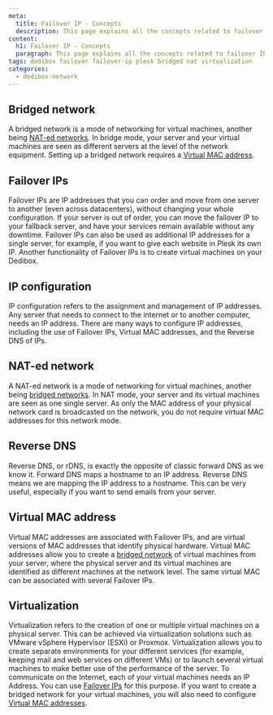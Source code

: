 ```yaml
---
meta:
  title: Failover IP - Concepts
  description: This page explains all the concepts related to failover IP
content:
  h1: Failover IP - Concepts
  paragraph: This page explains all the concepts related to failover IP
tags: dedibox failover failover-ip plesk bridged nat virtualization 
categories:
  - dedibox-network
---
```


## Bridged network

A bridged network is a mode of networking for virtual machines, another being [NAT-ed networks](/dedibox-network/ip-failover/concepts/#nat-ed-network). In bridge mode, your server and your virtual machines are seen as different servers at the level of the network equipment. Setting up a bridged network requires a [Virtual MAC address](/dedibox-network/ip-failover/concepts/#virtual-mac-address).

## Failover IPs

Failover IPs are IP addresses that you can order and move from one server to another (even across datacenters), without changing your whole configuration. If your server is out of order, you can move the failover IP to your fallback server, and have your services remain available without any downtime. Failover IPs can also be used as additional IP addresses for a single server, for example, if you want to give each website in Plesk its own IP. Another functionality of Failover IPs is to create virtual machines on your Dedibox.

## IP configuration

IP configuration refers to the assignment and management of IP addresses. Any server that needs to connect to the internet or to another computer, needs an IP address. There are many ways to configure IP addresses, including the use of Failover IPs, Virtual MAC addresses, and the Reverse DNS of IPs.

## NAT-ed network

A NAT-ed network is a mode of networking for virtual machines, another being [bridged networks](/dedibox-network/ip-failover/concepts/#bridged-network). In NAT mode, your server and its virtual machines are seen as one single server. As only the MAC address of your physical network card is broadcasted on the network, you do not require virtual MAC addresses for this network mode.

## Reverse DNS

Reverse DNS, or rDNS, is exactly the opposite of classic forward DNS as we know it. Forward DNS maps a hostname to an IP address. Reverse DNS means we are mapping the IP address to a hostname. This can be very useful, especially if you want to send emails from your server.

## Virtual MAC address

Virtual MAC addresses are associated with Failover IPs, and are virtual versions of MAC addresses that identify physical hardware. Virtual MAC addresses allow you to create a [bridged network](/dedibox-network/ip-failover/concepts/#bridged-network) of virtual machines from your server, where the physical server and its virtual machines are identified as different machines at the network level. The same virtual MAC can be associated with several Failover IPs.

## Virtualization

Virtualization refers to the creation of one or multiple virtual machines on a physical server. This can be achieved via virtualization solutions such as VMware vSphere Hypervisor (ESXi) or Proxmox. Virtualization allows you to create separate environments for your different services (for example, keeping mail and web services on different VMs) or to launch several virtual machines to make better use of the performance of the server. To communicate on the Internet, each of your virtual machines needs an IP Address. You can use [Failover IPs](/dedibox-network/ip-failover/concepts/#failover-ips) for this purpose. If you want to create a bridged network for your virtual machines, you will also need to configure [Virtual MAC addresses](/dedibox-network/ip-failover/concepts/#virtual-mac-address).